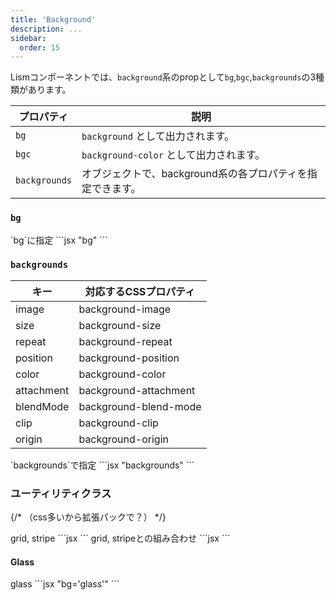 ```yaml
---
title: 'Background'
description: ...
sidebar:
  order: 15
---
```




Lismコンポーネントでは、`background`系のpropとして`bg`,`bgc`,`backgrounds`の3種類があります。

| プロパティ | 説明 |
|---|---|
|`bg`| `background` として出力されます。 |
|`bgc`| `background-color` として出力されます。 |
|`backgrounds`| オブジェクトで、background系の各プロパティを指定できます。|


### `bg`

<Preview>
	<PreviewTitle>`bg`に指定</PreviewTitle>
	<PreviewArea resize p={20}>
		<Frame aspect='16/9' bg="url(/img.jpg) center / 50%"></Frame>
	</PreviewArea>
	<PreviewCode>
		```jsx "bg"
		<Frame aspect='16/9' bg="url(/img.jpg) center / 50%"></Frame>
		```
	</PreviewCode>
</Preview>


### `backgrounds`



| キー | 対応するCSSプロパティ |
|---|---|
|image|background-image|
|size|background-size|
|repeat|background-repeat|
|position|background-position|
|color|background-color|
|attachment|background-attachment|
|blendMode|background-blend-mode|
|clip|background-clip|
|origin|background-origin|



<Preview>
	<PreviewTitle>`backgrounds`で指定</PreviewTitle>
	<PreviewArea resize p={20}>
		<Frame
			aspect='16/9'
			backgrounds={{image: 'url(/img.jpg)', position: 'center', size: '50%'}}
		></Frame>
	</PreviewArea>
	<PreviewCode>
		```jsx "backgrounds"
		<Frame
			aspect='16/9'
			backgrounds={{image: 'url(/img.jpg)', position: 'center', size: '50%'}}
		></Frame>
		```
	</PreviewCode>
</Preview>


### ユーティリティクラス

{/* （css多いから拡張パックで？） */}

<Preview>
	<PreviewTitle>grid, stripe</PreviewTitle>
	<PreviewArea resize nogrid p={20}>
		<Box bg='grid' p='box:l'>
			<DammyText />
		</Box>
		<Box bg='stripe' p='box:l'>
			<DammyText />
		</Box>
	</PreviewArea>
	<PreviewCode>
		```jsx
		<Box bg='grid' p='box:l'>
			<DammyText />
		</Box>
		<Box bg='stripe' p='box:l'>
			<DammyText />
		</Box>
		```
	</PreviewCode>
</Preview>



<Preview>
	<PreviewTitle>grid, stripeとの組み合わせ</PreviewTitle>
	<PreviewArea resize nogrid p={20}>
		<Box bg='grid' p='box:l' bgc='black:20%'>
			<DammyText />
		</Box>
		<Box bg='stripe' p='box:l' bgc='gray:15%'>
			<DammyText />
		</Box>
		<Box bg='grid' p='box:l' bgc='blue:20%'>
			<DammyText />
		</Box>
		<Box bg='stripe' p='box:l' bgc='green:15%'>
			<DammyText />
		</Box>
		<Box bg='stripe' p='box:l' boxcolor='green'>
			<DammyText />
		</Box>
	</PreviewArea>
	<PreviewCode>
		```jsx
		<Box bg='grid' p='box:l' bgc='black:20%'>
			<DammyText />
		</Box>
		<Box bg='stripe' p='box:l' bgc='gray:15%'>
			<DammyText />
		</Box>
		```
	</PreviewCode>
</Preview>


#### Glass

<Preview>
	<PreviewTitle>glass</PreviewTitle>
	<PreviewArea p={20}>
		<Frame aspect='16/9'>
			<Media src='/img/img-1.jpg' alt='' width='960' height='640'/>
			<Layer bg='glass' position='center' p='box:l' bdrs='m' bxsh='4'>
				<DammyText />
			</Layer>
		</Frame>
	</PreviewArea>
	<PreviewCode>
		```jsx "bg='glass'"
		<Frame aspect='16/9'>
			<Media src='/img/img-1.jpg' alt='' width='960' height='640'/>
			<Layer bg='glass' position='center' p='box:l' bdrs='m' bxsh='4'>
				<DammyText />
			</Layer>
		</Frame>
		```
	</PreviewCode>
</Preview>
